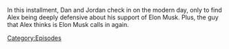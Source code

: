{{DEFAULTSORT:
    #_EPISODE_0904:February 23, 2024
}}{{Episode
    | title           = February 23, 2024
    | caption         = Listen to this episode on [https://knowledgefight.libsyn.com/904-february-23-2024 Libsyn], View discussion on [https://reddit.com/1b1zxlh Reddit]
    | episodeNumber   = 904
    | length          = 01:08:48
    | airDate         = February 28, 2024
    | coverageDate    = February 23, 2024
    | previousEpisode = [[903: April 7, 2004]]
    | nextEpisode     = [[905: February 26, 2024]]
}}

{{Stub}}

In this installment, Dan and Jordan check in on the modern day, only to find Alex being deeply defensive about his support of Elon Musk.  Plus, the guy that Alex thinks is Elon Musk calls in again.

[[Category:Episodes]]
